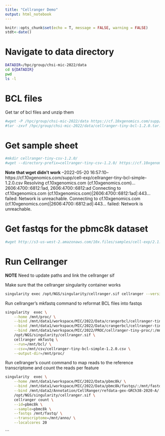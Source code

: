 ```yaml
---
title: "Cellranger Demo"
output: html_notebook
---
```

```r
knitr::opts_chunk$set(echo = T, message = FALSE, warning = FALSE)
stdt<-date()
```

# Navigate to data directory
```bash
DATADIR=/hpc/group/chsi-mic-2022/data
cd ${DATADIR}
pwd
ls -l
```

# BCL files

Get tar of bcl files and unzip them
```bash
#wget -P /hpc/group/chsi-mic-2022/data https://cf.10xgenomics.com/supp/cell-exp/cellranger-tiny-bcl-1.2.0.tar.gz\
#tar -zxvf /hpc/group/chsi-mic-2022/data/cellranger-tiny-bcl-1.2.0.tar.gz
```

# Get sample sheet
```bash
#mkdir cellranger-tiny-csv-1.2.0/
#wget --directory-prefix=cellranger-tiny-csv-1.2.0/ https://cf.10xgenomics.com/supp/cell-exp/cellranger-tiny-bcl-simple-1.2.0.csv
```

**Note that wget didn't work**
--2022-05-20 16:57:10--  https://cf.10xgenomics.com/supp/cell-exp/cellranger-tiny-bcl-simple-1.2.0.csv
Resolving cf.10xgenomics.com (cf.10xgenomics.com)... 2606:4700::6812:1ad, 2606:4700::6812:ad
Connecting to cf.10xgenomics.com (cf.10xgenomics.com)|2606:4700::6812:1ad|:443... failed: Network is unreachable.
Connecting to cf.10xgenomics.com (cf.10xgenomics.com)|2606:4700::6812:ad|:443... failed: Network is unreachable.

# Get fastqs for the pbmc8k dataset
```bash
#wget http://s3-us-west-2.amazonaws.com/10x.files/samples/cell-exp/2.1.0/pbmc8k/pbmc8k_fastqs.tar
```

# Run Cellranger

**NOTE** Need to update paths and link the cellranger sif

Make sure that the cellranger singularity container works
```bash
singularity exec /opt/NGS/singularity/cellranger.sif cellranger --version
```

Run cellranger's mkfastq command to reformat BCL files into fastqs
```bash
singularity  exec \
    --home /mnt/proc/ \
    --bind /mnt/data1/workspace/MIC/2022/Data/crangerbcl/cellranger-tiny-bcl-1.2.0/:/mnt/bcl/:ro \
    --bind /mnt/data1/workspace/MIC/2022/Data/crangerbcl/cellranger-tiny-csv-1.2.0/:/mnt/csv/:ro \
    --bind /mnt/data1/workspace/MIC/2022/PROC/cellranger-tiny-proc/:/mnt/proc/:rw \
    /opt/NGS/singularity/cellranger.sif \
    cellranger mkfastq \
    --run=/mnt/bcl/ \
    --csv=/mnt/csv/cellranger-tiny-bcl-simple-1.2.0.csv \
    --output-dir=/mnt/proc/
```

Run cellranger's count command to map reads to the reference transcriptome and count the reads per feature
```bash
singularity  exec \
    --home /mnt/data1/workspace/MIC/2022/Data/pbmc8k/ \
    --bind /mnt/data1/workspace/MIC/2022/Data/pbmc8k/fastqs/:/mnt/fastq:ro \
    --bind /mnt/data2/Annotation/CellRanger/refdata-gex-GRCh38-2020-A/:/mnt/anno/:ro \
    /opt/NGS/singularity/cellranger.sif \
    cellranger count \
    --id=pbmc8k \
    --sample=pbmc8k \
    --fastqs /mnt/fastq/ \
    --transcriptome=/mnt/anno/ \
    --localcores 20
```





```